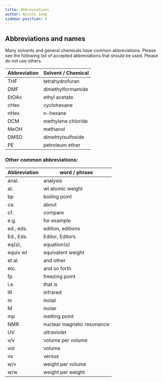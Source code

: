 ```yaml
---
title: Abbreviations
author: Nicole Jung
sidebar_position: 4
---
```


## Abbreviations and names

Many solvents and general chemicals have common abbreviations. Please see the following list of accepted abbreviations that should be used. Please do not use others.

| Abbreviation | Solvent / Chemical |
| ------------ | ------------------ |
| THF          | tetrahydrofuran    |
| DMF          | dimethylformamide  |
| EtOAc        | ethyl acetate      |
| cHex         | cyclohexane        |
| nHex         | n-hexane           |
| DCM          | methylene chloride |
| MeOH         | methanol           |
| DMSO         | dimehtylsulfoxide  |
| PE           | petroleum ether    |

### Other common abbreviations:

| Abbreviation | word / phrase              |
| ------------ | -------------------------- |
| anal.        | analysis                   |
| at.          | wt atomic weight           |
| bp           | boiling point              |
| ca.          | about                      |
| cf.          | compare                    |
| e.g.         | for example                |
| ed., eds.    | edition, editions          |
| Ed., Eds.    | Editor, Editors            |
| eq(s),       | equation(s)                |
| equiv wt     | equivalent weight          |
| et al.       | and other                  |
| etc.         | and so forth               |
| fp           | freezing point             |
| i.e.         | that is                    |
| IR           | infrared                   |
| m            | molal                      |
| M            | molar                      |
| mp           | melting point              |
| NMR          | nuclear magnetic resonance |
| UV           | ultraviolet                |
| v/v          | volume per volume          |
| vol          | volume                     |
| vs           | versus                     |
| w/v          | weight per volume          |
| w/w          | weight per weight          |
